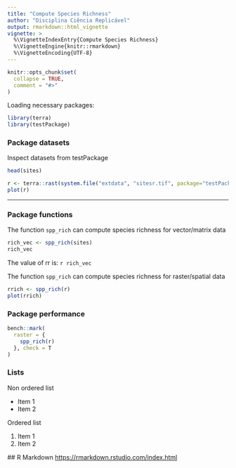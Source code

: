 ```yaml
---
title: "Compute Species Richness"
author: "Disciplina Ciência Replicável"
output: rmarkdown::html_vignette
vignette: >
  %\VignetteIndexEntry{Compute Species Richness}
  %\VignetteEngine{knitr::rmarkdown}
  %\VignetteEncoding{UTF-8}
---
```


```r
knitr::opts_chunk$set(
  collapse = TRUE,
  comment = "#>"
)
```

Loading necessary packages:
```r
library(terra)
library(testPackage)
```

### Package datasets
Inspect datasets from testPackage
```r
head(sites)

r <- terra::rast(system.file("extdata", "sitesr.tif", package="testPackage"))
plot(r)
```

--------------
### Package functions
The function `spp_rich` can compute species richness for vector/matrix data
```r
rich_vec <- spp_rich(sites)
rich_vec
```

The value of rr is: `r rich_vec`

The function `spp_rich` can compute species richness for raster/spatial data
```r
rrich <- spp_rich(r)
plot(rrich)
```

### Package performance
```r
bench::mark(
  raster = {
    spp_rich(r)
  }, check = T
)
```


### Lists
Non ordered list

 * Item 1
 * Item 2

Ordered list

 1. Item 1
 1. Item 2
 
 
 ## R Markdown
 <https://rmarkdown.rstudio.com/index.html>
